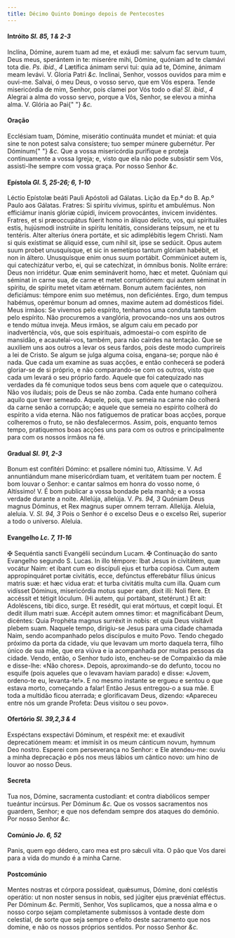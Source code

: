 ```yaml
---
title: Décimo Quinto Domingo depois de Pentecostes
---
```


<h4 class="text-center">
  Intróito <em>Sl. 85, 1 & 2-3</em>
</h4>
<div class="grid grid-cols-2 gap-5">
  <span class="text-justify">
    Inclína, Dómine, aurem tuam ad me, et exáudi me: salvum fac servum tuum,
    Deus meus, sperántem in te: miserére mihi, Dómine, quóniam ad te clamávi
    tota die. <em>Ps. ibid., 4</em> Lætífica ánimam servi tui: quia ad te,
    Dómine, ánimam meam levávi. V. Gloria Patri <em>&c.</em>
  </span>
  <span class="text-justify">
    Inclinai, Senhor, vossos ouvidos para mim e ouvi-me. Salvai, ó meu Deus, o
    vosso servo, que em Vós espera. Tende misericórdia de mim, Senhor, pois
    clamei por Vós todo o dia! <em>Sl. ibid., 4</em> Alegrai a alma do vosso
    servo, porque a Vós, Senhor, se elevou a minha alma. V. Glória ao Pai{" "}
    <em>&c.</em>
  </span>
</div>


#### Oração
<div class="grid grid-cols-2 gap-5">
  <span class="text-justify">
    Ecclésiam tuam, Dómine, miserátio continuáta mundet et múniat: et quia sine
    te non potest salva consístere; tuo semper múnere gubernétur. Per Dóminum{" "}
    <em>&c.</em>
  </span>
  <span class="text-justify">
    Que a vossa misericórdia purifique e proteja continuamente a vossa Igreja;
    e, visto que ela não pode subsistir sem Vós, assisti-lhe sempre com vossa
    graça. Por nosso Senhor <em>&c.</em>
  </span>
</div>

<h4 class="text-center">
  Epístola <em>Gl. 5, 25-26; 6, 1-10</em>
</h4>
<div class="grid grid-cols-2 gap-5">
  <span class="text-justify">
    Léctio Epístolæ beáti Pauli Apóstoli ad Gálatas.
  </span>
  <span class="text-justify">Lição da Ep.ª do B. Ap.º Paulo aos Gálatas.</span>
  <span class="text-justify">
    Fratres: Si spíritu vívimus, spíritu et ambulémus. Non efficiámur inanis
    glóriæ cúpidi, ínvicem provocántes, ínvicem invidéntes. Fratres, et si
    præoccupátus fúerit homo in áliquo delícto, vos, qui spirituáles estis,
    hujúsmodi instrúite in spíritu lenitátis, consíderans teípsum, ne et tu
    tentéris. Alter alteríus ónera portáte, et sic adimplébitis legem Christi.
    Nam si quis exístimat se áliquid esse, cum nihil sit, ipse se sedúcit. Opus
    autem suum probet unusquísque, et sic in semetípso tantum glóriam habébit,
    et non in áltero. Unusquísque enim onus suum portábit. Commúnicet autem is,
    qui catechizátur verbo, ei, qui se catechízat, in ómnibus bonis. Nolíte
    erráre: Deus non irridétur. Quæ enim semináverit homo, hæc et metet. Quóniam
    qui séminat in carne sua, de carne et metet corruptiónem: qui autem séminat
    in spíritu, de spíritu metet vitam ætérnam. Bonum autem faciéntes, non
    deficiámus: témpore enim suo metémus, non deficiéntes. Ergo, dum tempus
    habémus, operémur bonum ad omnes, maxime autem ad domésticos fídei.
  </span>
  <span class="text-justify">
    Meus irmãos: Se vivemos pelo espírito, tenhamos uma conduta também pelo
    espírito. Não procuremos a vanglória, provocando-nos uns aos outros e tendo
    mútua inveja. Meus irmãos, se algum caiu em pecado por inadvertência, vós,
    que sois espirituais, admoestai-o com espírito de mansidão, e acautelai-vos,
    também, para não cairdes na tentação. Que se auxiliem uns aos outros a levar
    os seus fardos, pois deste modo cumprireis a lei de Cristo. Se algum se
    julga alguma coisa, engana-se; porque não é nada. Que cada um examine as
    suas acções, e então conhecerá se poderá gloriar-se de si próprio, e não
    comparando-se com os outros, visto que cada um levará o seu próprio fardo.
    Aquele que foi catequizado nas verdades da fé comunique todos seus bens com
    aquele que o catequizou. Não vos iludais; pois de Deus se não zomba. Cada
    ente humano colherá aquilo que tiver semeado. Aquele, pois, que semeia na
    carne não colherá da carne senão a corrupção; e aquele que semeia no
    espírito colherá do espírito a vida eterna. Não nos fatiguemos de praticar
    boas acções, porque colheremos o fruto, se não desfalecermos. Assim, pois,
    enquanto temos tempo, pratiquemos boas acções uns para com os outros e
    principalmente para com os nossos irmãos na fé.
  </span>
</div>

<h4 class="text-center">
  Gradual <em>Sl. 91, 2-3</em>
</h4>
<div class="grid grid-cols-2 gap-5">
  <span class="text-justify">
    Bonum est confitéri Dómino: et psallere nómini tuo, Altíssime. V. Ad
    annuntiándum mane misericórdiam tuam, et veritátem tuam per noctem.
  </span>
  <span class="text-justify">
    É bom louvar o Senhor: e cantar salmos em honra do vosso nome, ó Altíssimo!
    V. É bom publicar a vossa bondade pela manhã; e a vossa verdade durante a
    noite.
  </span>
  <span class="text-justify">
    Allelúja, allelúja. V. <em>Ps. 94, 3</em> Quóniam Deus magnus Dóminus, et
    Rex magnus super omnem terram. Allelúja.
  </span>
  <span class="text-justify">
    Aleluia, aleluia. V. <em>Sl. 94, 3</em> Pois o Senhor é o excelso Deus e o
    excelso Rei, superior a todo o universo. Aleluia.
  </span>
</div>

<h4 class="text-center">
  Evangelho <em>Lc. 7, 11-16</em>
</h4>
<div class="grid grid-cols-2 gap-5">
  <span class="text-justify">
    <span class="text-red-500">&#10016;</span> Sequéntia sancti Evangélii
    secúndum Lucam.
  </span>
  <span class="text-justify">
    <span class="text-red-500">&#10016;</span> Continuação do santo Evangelho
    segundo S. Lucas.
  </span>
  <span class="text-justify">
    In illo témpore: Ibat Jesus in civitátem, quæ vocátur Naim: et ibant cum eo
    discípuli ejus et turba copiósa. Cum autem appropinquáret portæ civitátis,
    ecce, defúnctus efferebátur fílius únicus matris suæ: et hæc vidua erat: et
    turba civitátis multa cum illa. Quam cum vidísset Dóminus, misericórdia
    motus super eam, dixit illi: Noli flere. Et accéssit et tétigit lóculum. (Hi
    autem, qui portábant, stetérunt.) Et ait: Adoléscens, tibi dico, surge. Et
    resédit, qui erat mórtuus, et cœpit loqui. Et dedit illum matri suæ. Accépit
    autem omnes timor: et magnificábant Deum, dicéntes: Quia Prophéta magnus
    surréxit in nobis: et quia Deus visitávit plebem suam.
  </span>
  <span class="text-justify">
    Naquele tempo, dirigiu-se Jesus para uma cidade chamada Naim, sendo
    acompanhado pelos discípulos e muito Povo. Tendo chegado próximo da porta da
    cidade, viu que levavam um morto daquela terra, filho único de sua mãe, que
    era viúva e ia acompanhada por muitas pessoas da cidade. Vendo, então, o
    Senhor tudo isto, encheu-se de Compaixão da mãe e disse-lhe: «Não chores».
    Depois, aproximando-se do defunto, tocou no esquife (pois aqueles que o
    levavam haviam parado) e disse: «Jovem, ordeno-te eu, levanta-te!». E no
    mesmo instante se ergueu e sentou o que estava morto, começando a falar!
    Então Jesus entregou-o a sua mãe. E toda a multidão ficou aterrada; e
    glorificavam Deus, dizendo: «Apareceu entre nós um grande Profeta: Deus
    visitou o seu povo».
  </span>
</div>

<h4 class="text-center">
  Ofertório <em>Sl. 39,2,3 & 4</em>
</h4>
<div class="grid grid-cols-2 gap-5">
  <span class="text-justify">
    Exspéctans exspectávi Dóminum, et respéxit me: et exaudívit deprecatiónem
    meam: et immísit in os meum cánticum novum, hymnum Deo nostro.
  </span>
  <span class="text-justify">
    Esperei com perseverança no Senhor: e Ele atendeu-me: ouviu a minha
    deprecação e pôs nos meus lábios um cântico novo: um hino de louvor ao nosso
    Deus.
  </span>
</div>


#### Secreta
<div class="grid grid-cols-2 gap-5">
  <span class="text-justify">
    Tua nos, Dómine, sacramenta custodiant: et contra diabólicos semper tueántur
    incúrsus. Per Dóminum <em>&c.</em>
  </span>
  <span class="text-justify">
    Que os vossos sacramentos nos guardem, Senhor; e que nos defendam sempre dos
    ataques do demónio. Por nosso Senhor <em>&c.</em>
  </span>
</div>

<h4 class="text-center">
  Comúnio <em>Jo. 6, 52</em>
</h4>
<div class="grid grid-cols-2 gap-5">
  <span class="text-justify">
    Panis, quem ego dédero, caro mea est pro sǽculi vita.
  </span>
  <span class="text-justify">
    O pão que Vos darei para a vida do mundo é a minha Carne.
  </span>
</div>


#### Postcomúnio
<div class="grid grid-cols-2 gap-5">
  <span class="text-justify">
    Mentes nostras et córpora possídeat, quǽsumus, Dómine, doni cœléstis
    operátio: ut non noster sensus in nobis, sed júgiter ejus prævéniat
    efféctus. Per Dóminum <em>&c.</em>
  </span>
  <span class="text-justify">
    Permiti, Senhor, Vos suplicamos, que a nossa alma e o nosso corpo sejam
    completamente submissos à vontade deste dom celestial, de sorte que seja
    sempre o efeito deste sacramento que nos domine, e não os nossos próprios
    sentidos. Por nosso Senhor <em>&c.</em>
  </span>
</div>

